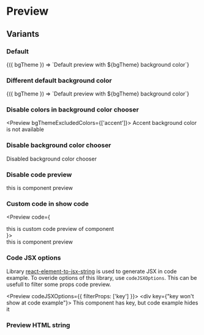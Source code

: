 
# Preview

## Variants

### Default

<Preview>
    {({ bgTheme }) => `Default preview with ${bgTheme} background color`}
</Preview>

### Different default background color

<Preview bgTheme="dark">
    {({ bgTheme }) => `Default preview with ${bgTheme} background color`}
</Preview>

### Disable colors in background color chooser

<Preview bgThemeExcludedColors={['accent']}>
    Accent background color is not available
</Preview>

### Disable background color chooser

<Preview bgTheme="">Disabled background color chooser</Preview>

### Disable code preview

<Preview hasCodePreview={false}>
    <div>this is component preview</div>
</Preview>

### Custom code in show code

<Preview code={<div>this is custom code preview of component</div>}>
    <div>this is component preview</div>
</Preview>

### Code JSX options

Library [react-element-to-jsx-string](https://github.com/algolia/react-element-to-jsx-string) is used to generate JSX in code example. To overide options of this library, use `codeJSXOptions`. This can be usefull to filter some props code preview. 

<Preview codeJSXOptions={{ filterProps: ['key'] }}>
    <div key={"key won't show at code example"}>
      This component has key, but code example hides it
    </div>
</Preview>

### Preview HTML string

<Preview html="<div class='html'>preview of html string</div>" />
